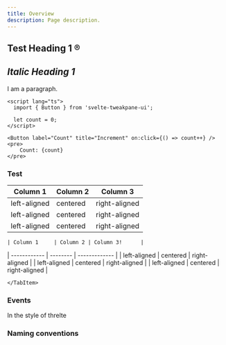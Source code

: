 ```yaml
---
title: Overview
description: Page description.
---
```



<div class="not-content">
  <Demo client:load />
</div>

## Test Heading 1 ®

## _Italic Heading 1_

I am a paragraph.

```svelte
<script lang="ts">
  import { Button } from 'svelte-tweakpane-ui';

  let count = 0;
</script>

<Button label="Count" title="Increment" on:click={() => count++} />
<pre>
	Count: {count}
</pre>
```

### Test

<Tabs>
  <TabItem label="Stars">

| Column 1     | Column 2 | Column 3      |
| ------------ | -------- | ------------- |
| left-aligned | centered | right-aligned |
| left-aligned | centered | right-aligned |
| left-aligned | centered | right-aligned |

  </TabItem>
  <TabItem label="Moons">
	
	| Column 1     | Column 2 | Column 3!      |
| ------------ | -------- | ------------- |
| left-aligned | centered | right-aligned |
| left-aligned | centered | right-aligned |
| left-aligned | centered | right-aligned |	
	
	</TabItem>
</Tabs>

### Events

In the style of threlte

### Naming conventions
